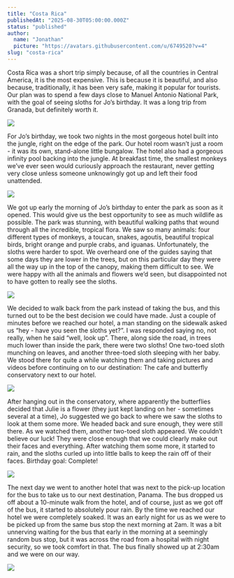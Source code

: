 ```yaml
---
title: "Costa Rica"
publishedAt: "2025-08-30T05:00:00.000Z"
status: "published"
author:
  name: "Jonathan"
  picture: "https://avatars.githubusercontent.com/u/6749520?v=4"
slug: "costa-rica"
---
```


Costa Rica was a short trip simply because, of all the countries in Central America, it is the most expensive. This is because it is beautiful, and also because, traditionally, it has been very safe, making it popular for tourists. Our plan was to spend a few days close to Manuel Antonio National Park, with the goal of seeing sloths for Jo’s birthday. It was a long trip from Granada, but definitely worth it.

![](https://s3.ca-east-006.backblazeb2.com/photos-jujujojo/costarica/IMG_7202.jpeg)

For Jo’s birthday, we took two nights in the most gorgeous hotel built into the jungle, right on the edge of the park. Our hotel room wasn’t just a room - it was its own, stand-alone little bungalow. The hotel also had a gorgeous infinity pool backing into the jungle. At breakfast time, the smallest monkeys we’ve ever seen would curiously approach the restaurant, never getting very close unless someone unknowingly got up and left their food unattended.

![](https://s3.ca-east-006.backblazeb2.com/photos-jujujojo/costarica/P1030339.JPG)

We got up early the morning of Jo’s birthday to enter the park as soon as it opened. This would give us the best opportunity to see as much wildlife as possible. The park was stunning, with beautiful walking paths that wound through all the incredible, tropical flora. We saw so many animals: four different types of monkeys, a toucan, snakes, agoutis, beautiful tropical birds, bright orange and purple crabs, and iguanas. Unfortunately, the sloths were harder to spot. We overheard one of the guides saying that some days they are lower in the trees, but on this particular day they were all the way up in the top of the canopy, making them difficult to see. We were happy with all the animals and flowers we’d seen, but disappointed not to have gotten to really see the sloths.

![](https://s3.ca-east-006.backblazeb2.com/photos-jujujojo/costarica/P1030368.JPG)

We decided to walk back from the park instead of taking the bus, and this turned out to be the best decision we could have made. Just a couple of minutes before we reached our hotel, a man standing on the sidewalk asked us “hey - have you seen the sloths yet?”. I was responded saying no, not really, when he said “well, look up”. There, along side the road, in trees much lower than inside the park, there were two sloths! One two-toed sloth munching on leaves, and another three-toed sloth sleeping with her baby. We stood there for quite a while watching them and taking pictures and videos before continuing on to our destination: The cafe and butterfly conservatory next to our hotel.

![](https://s3.ca-east-006.backblazeb2.com/photos-jujujojo/costarica/IMG_7172.jpeg)

After hanging out in the conservatory, where apparently the butterflies decided that Julie is a flower (they just kept landing on her - sometimes several at a time), Jo suggested we go back to where we saw the sloths to look at them some more. We headed back and sure enough, they were still there. As we watched them, another two-toed sloth appeared. We couldn’t believe our luck! They were close enough that we could clearly make out their faces and everything. After watching them some more, it started to rain, and the sloths curled up into little balls to keep the rain off of their faces. Birthday goal: Complete!

![](https://s3.ca-east-006.backblazeb2.com/photos-jujujojo/costarica/P1040421.JPG)

The next day we went to another hotel that was next to the pick-up location for the bus to take us to our next destination, Panama. The bus dropped us off about a 10-minute walk from the hotel, and of course, just as we got off of the bus, it started to absolutely pour rain. By the time we reached our hotel we were completely soaked. It was an early night for us as we were to be picked up from the same bus stop the next morning at 2am. It was a bit unnerving waiting for the bus that early in the morning at a seemingly random bus stop, but it was across the road from a hospital with night security, so we took comfort in that. The bus finally showed up at 2:30am and we were on our way.

![](https://s3.ca-east-006.backblazeb2.com/photos-jujujojo/costarica/IMG_7230.jpeg)